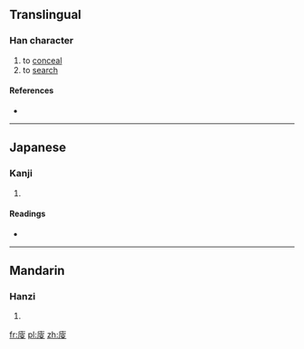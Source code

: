 ==Translingual==

===Han character===
{{Han char|rn=53|rad=广|as=09|sn=12|four=|canj=戈十火水 (IJFE)|ids=⿸[[广]]⿳[[宀]][[火]][[又]]}}

# to [[conceal]]
# to [[search]]

====References====
* {{Han ref|kx=0348.220|dkj=09406|dj=0659.110|hdz=20894.050|uh=5EC0|ud=24256}}

----

==Japanese==

===Kanji===
{{ja-kanji|grade=|rs=广09}}

# {{defn|lang=ja|sort=广09}}

====Readings====
* {{ja-readings|on=[[そう]] (sō), [[しゅ]] (shu)|kun=[[かくす]] (kakusu), [[かくれる]] (kakureru), [[くま]] (kuma), [[もとめる]] (motomeru)}}

----

==Mandarin==

===Hanzi===
{{cmn-hanzi|pin=[[sōu]] ([[sou1]])|wg=sou<sup>1</sup>}}

# {{defn|lang=cmn|sort=广09}}

[[fr:廀]]
[[pl:廀]]
[[zh:廀]]